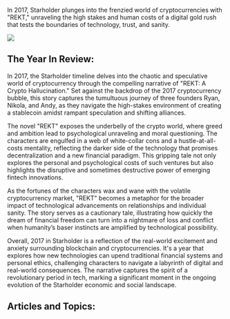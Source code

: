 In 2017, Starholder plunges into the frenzied world of cryptocurrencies with "REKT," unraveling the high stakes and human costs of a digital gold rush that tests the boundaries of technology, trust, and sanity.

![](https://drbs5yklwtho3.cloudfront.net/images/1752607202107-z54sazwg71f-image.jpg)

## The Year In Review:

In 2017, the Starholder timeline delves into the chaotic and speculative world of cryptocurrency through the compelling narrative of "REKT: A Crypto Hallucination." Set against the backdrop of the 2017 cryptocurrency bubble, this story captures the tumultuous journey of three founders Ryan, Nikola, and Andy, as they navigate the high-stakes environment of creating a stablecoin amidst rampant speculation and shifting alliances.

The novel "REKT" exposes the underbelly of the crypto world, where greed and ambition lead to psychological unraveling and moral questioning. The characters are engulfed in a web of white-collar cons and a hustle-at-all-costs mentality, reflecting the darker side of the technology that promises decentralization and a new financial paradigm. This gripping tale not only explores the personal and psychological costs of such ventures but also highlights the disruptive and sometimes destructive power of emerging fintech innovations.

As the fortunes of the characters wax and wane with the volatile cryptocurrency market, "REKT" becomes a metaphor for the broader impact of technological advancements on relationships and individual sanity. The story serves as a cautionary tale, illustrating how quickly the dream of financial freedom can turn into a nightmare of loss and conflict when humanity’s baser instincts are amplified by technological possibility.

Overall, 2017 in Starholder is a reflection of the real-world excitement and anxiety surrounding blockchain and cryptocurrencies. It's a year that explores how new technologies can upend traditional financial systems and personal ethics, challenging characters to navigate a labyrinth of digital and real-world consequences. The narrative captures the spirit of a revolutionary period in tech, marking a significant moment in the ongoing evolution of the Starholder economic and social landscape.

## Articles and Topics:
